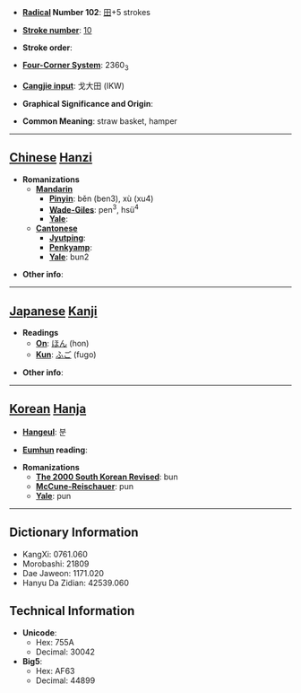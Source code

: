 * '''[[Wiktionary:Chinese radical index| Radical]] Number 102''': [[Wiktionary:Chinese radical index 田|田]]+5 strokes

* '''[[Wiktionary:Chinese total strokes index|Stroke number]]''': [[Wiktionary:Chinese total strokes index 10|10]]

* '''Stroke order''': 

* '''[[Wiktionary:Chinese four corner index|Four-Corner System]]''': 2360<sub>3</sub>

* '''[[Wiktionary:Chinese Cangjie index|Cangjie input]]''': 戈大田 (IKW)

* '''Graphical Significance and Origin''': 

* '''Common Meaning''': straw basket, hamper

----

== [[Chinese]] [[Hanzi]] ==

* '''Romanizations'''
** '''[[Mandarin]]'''
*** '''[[Pinyin]]''': běn (ben3), xù (xu4)
*** '''[[Wade-Giles]]''': pen<sup>3</sup>, hsü<sup>4</sup>
*** '''[[Yale]]''': 
** '''[[Cantonese]]'''
*** '''[[Jyutping]]''':
*** '''[[Penkyamp]]''': 
*** '''[[Yale]]''': bun2

* '''Other info''': 

----

== [[Japanese]] [[Kanji]] ==

* '''Readings'''
** '''[[On]]''': [[ほん]] (hon)
** '''[[Kun]]''': [[ふご]] (fugo)

* '''Other info''':  

----

== [[Korean]] [[Hanja]] ==

* '''[[Hangeul]]''': 분

* '''[[Eumhun]] reading''': 

* '''Romanizations'''
** '''[[The 2000 South Korean Revised Romanization|The 2000 South Korean Revised]]''': bun
** '''[[McCune-Reischauer]]''': pun
** '''[[Yale]]''': pun

----

== Dictionary Information ==

* KangXi: 0761.060
* Morobashi: 21809
* Dae Jaweon: 1171.020
* Hanyu Da Zidian: 42539.060

== Technical Information ==

* '''Unicode''':
** Hex: 755A
** Decimal: 30042
* '''Big5''':
** Hex: AF63
** Decimal: 44899